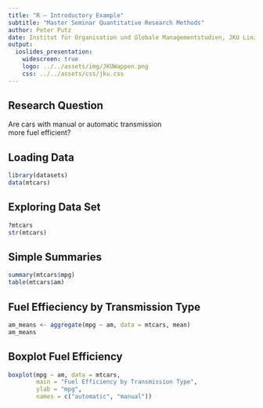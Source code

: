 ```yaml
---
title: "R — Introductory Example"
subtitle: "Master Seminar Quantitative Research Methods"
author: Peter Putz
date: Institut für Organisation und Globale Managementstudien, JKU Linz
output: 
  ioslides_presentation:
    widescreen: true
    logo: ../../assets/img/JKUWappen.png
    css: ../../assets/css/jku.css
---
```


## Research Question

Are cars with manual or automatic transmission   
more fuel efficient?


## Loading Data

```r
library(datasets)
data(mtcars)
```

## Exploring Data Set

```r
?mtcars
str(mtcars)
```

## Simple Summaries

```r
summary(mtcars$mpg)
table(mtcars$am)
```


## Fuel Effieciency by Transmission Type

```r
am_means <- aggregate(mpg ~ am, data = mtcars, mean)
am_means
```

## Boxplot Fuel Efficiency

```r
boxplot(mpg ~ am, data = mtcars, 
        main = "Fuel Efficiency by Transmission Type",
        ylab = "mpg",
        names = c("automatic", "manual"))
```


